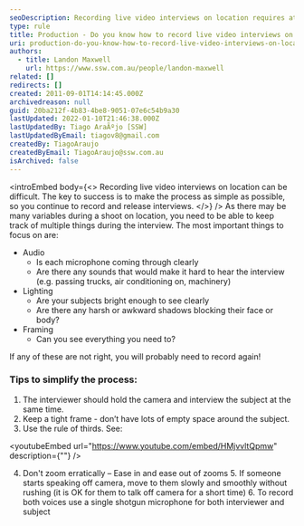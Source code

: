 ```yaml
---
seoDescription: Recording live video interviews on location requires attention to audio, lighting, and framing. Simplify the process by having the interviewer hold the camera and use a tight frame, rule of thirds, and smooth zooms.
type: rule
title: Production - Do you know how to record live video interviews on location?
uri: production-do-you-know-how-to-record-live-video-interviews-on-location
authors:
  - title: Landon Maxwell
    url: https://www.ssw.com.au/people/landon-maxwell
related: []
redirects: []
created: 2011-09-01T14:14:45.000Z
archivedreason: null
guid: 20ba212f-4b83-4be8-9051-07e6c54b9a30
lastUpdated: 2022-01-10T21:46:38.000Z
lastUpdatedBy: Tiago AraÃºjo [SSW]
lastUpdatedByEmail: tiagov8@gmail.com
createdBy: TiagoAraujo
createdByEmail: TiagoAraujo@ssw.com.au
isArchived: false
---
```


<introEmbed
  body={<>
Recording live video interviews on location can be difficult. The key to success is to make the process as simple as possible, so you continue to record and release interviews.
  </>}
/>
As there may be many variables during a shoot on location, you need to be able to keep track of multiple things during the interview.
The most important things to focus on are:

- Audio
  - Is each microphone coming through clearly
  - Are there any sounds that would make it hard to hear the interview (e.g. passing trucks, air conditioning on, machinery)
- Lighting
  - Are your subjects bright enough to see clearly
  - Are there any harsh or awkward shadows blocking their face or body?
- Framing
  - Can you see everything you need to?

If any of these are not right, you will probably need to record again!

### Tips to simplify the process:

1. The interviewer should hold the camera and interview the subject at the same time.
2. Keep a tight frame - don’t have lots of empty space around the subject.
3. Use the rule of thirds. See:

<youtubeEmbed url="https://www.youtube.com/embed/HMjvvltQpmw" description={""} />

4. Don't zoom erratically – Ease in and ease out of zooms 5. If someone starts speaking off camera, move to them slowly and smoothly without rushing (it is OK for them to talk off camera for a short time) 6. To record both voices use a single shotgun microphone for both interviewer and subject
